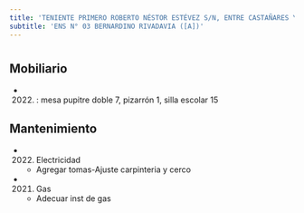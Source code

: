 ```yaml
---
title: 'TENIENTE PRIMERO ROBERTO NÉSTOR ESTÉVEZ S/N, ENTRE CASTAÑARES Y SARAZA'
subtitle: 'ENS N° 03 BERNARDINO RIVADAVIA ([A])'
---
```


#


## Mobiliario

*  (2022) : mesa pupitre doble 7, pizarrón 1, silla escolar 15 





## Mantenimiento

*  (2022) Electricidad 
    + Agregar tomas-Ajuste carpinteria y cerco

*  (2021) Gas 
    + Adecuar inst de gas



